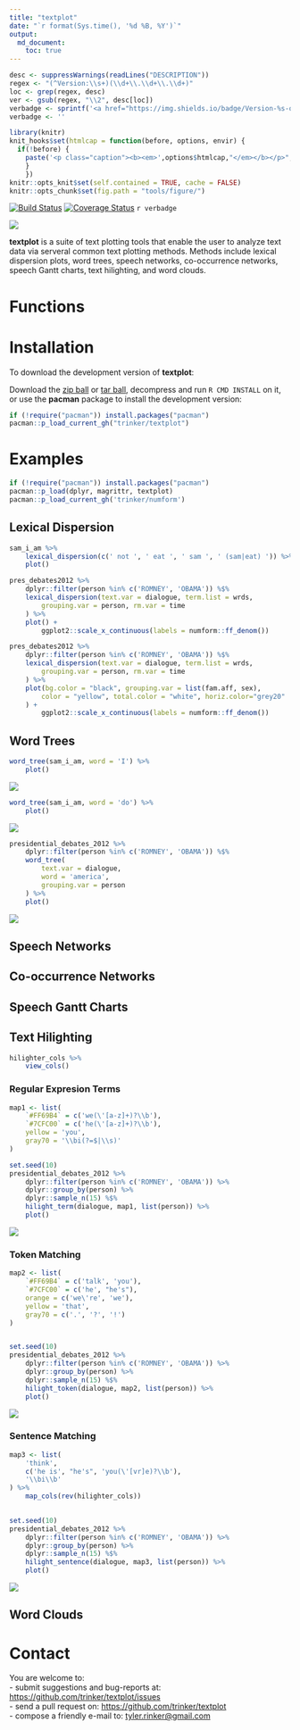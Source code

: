 ```yaml
---
title: "textplot"
date: "`r format(Sys.time(), '%d %B, %Y')`"
output:
  md_document:
    toc: true      
---
```


```r
desc <- suppressWarnings(readLines("DESCRIPTION"))
regex <- "(^Version:\\s+)(\\d+\\.\\d+\\.\\d+)"
loc <- grep(regex, desc)
ver <- gsub(regex, "\\2", desc[loc])
verbadge <- sprintf('<a href="https://img.shields.io/badge/Version-%s-orange.svg"><img src="https://img.shields.io/badge/Version-%s-orange.svg" alt="Version"/></a></p>', ver, ver)
verbadge <- ''
````

```r
library(knitr)
knit_hooks$set(htmlcap = function(before, options, envir) {
  if(!before) {
    paste('<p class="caption"><b><em>',options$htmlcap,"</em></b></p>",sep="")
    }
    })
knitr::opts_knit$set(self.contained = TRUE, cache = FALSE)
knitr::opts_chunk$set(fig.path = "tools/figure/")
```


[![Build Status](https://travis-ci.org/trinker/textplot.svg?branch=master)](https://travis-ci.org/trinker/textplot)
[![Coverage Status](https://coveralls.io/repos/trinker/textplot/badge.svg?branch=master)](https://coveralls.io/r/trinker/textplot?branch=master)
`r verbadge`

![](tools/textplot_logo/r_textplot.png)


**textplot** is a suite of text plotting tools that enable the user to analyze text data via serveral common text plotting methods.  Methods include lexical dispersion plots, word trees, speech networks, co-occurrence networks, speech Gantt charts, text hilighting, and word clouds.

# Functions


# Installation

To download the development version of **textplot**:

Download the [zip ball](https://github.com/trinker/textplot/zipball/master) or [tar ball](https://github.com/trinker/textplot/tarball/master), decompress and run `R CMD INSTALL` on it, or use the **pacman** package to install the development version:

```r
if (!require("pacman")) install.packages("pacman")
pacman::p_load_current_gh("trinker/textplot")
```
# Examples

```r
if (!require("pacman")) install.packages("pacman")
pacman::p_load(dplyr, magrittr, textplot)
pacman::p_load_current_gh('trinker/numform')
```


## Lexical Dispersion


```r
sam_i_am %>%
    lexical_dispersion(c(' not ', ' eat ', ' sam ', ' (sam|eat) ')) %>%
    plot()
```

```r
pres_debates2012 %>%
    dplyr::filter(person %in% c('ROMNEY', 'OBAMA')) %$%
    lexical_dispersion(text.var = dialogue, term.list = wrds, 
        grouping.var = person, rm.var = time
    ) %>%
    plot() +
        ggplot2::scale_x_continuous(labels = numform::ff_denom())
```

```r
pres_debates2012 %>%
    dplyr::filter(person %in% c('ROMNEY', 'OBAMA')) %$%
    lexical_dispersion(text.var = dialogue, term.list = wrds, 
        grouping.var = person, rm.var = time
    ) %>%
    plot(bg.color = "black", grouping.var = list(fam.aff, sex),
        color = "yellow", total.color = "white", horiz.color="grey20"
    ) +
        ggplot2::scale_x_continuous(labels = numform::ff_denom())
```

## Word Trees

```r
word_tree(sam_i_am, word = 'I') %>%
    plot()
```

![](tools/figure/wordtree_1.png)

```r
word_tree(sam_i_am, word = 'do') %>%
    plot()
```

![](tools/figure/wordtree_2.png)

```r
presidential_debates_2012 %>%
    dplyr::filter(person %in% c('ROMNEY', 'OBAMA')) %$%
    word_tree(
        text.var = dialogue, 
        word = 'america', 
        grouping.var = person
    ) %>%
    plot()
```

![](tools/figure/wordtree_3.png)


## Speech Networks

## Co-occurrence Networks

## Speech Gantt Charts

## Text Hilighting

```r
hilighter_cols %>%
    view_cols()
```

### Regular Expresion Terms

```r
map1 <- list(
    `#FF69B4` = c('we(\'[a-z]+)?\\b'),
    `#7CFC00` = c('he(\'[a-z]+)?\\b'),
    yellow = 'you',
    gray70 = '\\bi(?=$|\\s)'
)

set.seed(10)
presidential_debates_2012 %>%
    dplyr::filter(person %in% c('ROMNEY', 'OBAMA')) %>%
    dplyr::group_by(person) %>%
    dplyr::sample_n(15) %$%
    hilight_term(dialogue, map1, list(person)) %>%
    plot()

```

![](tools/figure/hilight_1.png)

### Token Matching

```r
map2 <- list(
    `#FF69B4` = c('talk', 'you'),
    `#7CFC00` = c('he', "he's"),
    orange = c('we\'re', 'we'),
    yellow = 'that',
    gray70 = c('.', '?', '!')
)


set.seed(10)
presidential_debates_2012 %>%
    dplyr::filter(person %in% c('ROMNEY', 'OBAMA')) %>%
    dplyr::group_by(person) %>%
    dplyr::sample_n(15) %$%
    hilight_token(dialogue, map2, list(person)) %>%
    plot()

```

![](tools/figure/hilight_2.png)

### Sentence Matching

```r
map3 <- list(
    'think',
    c('he is', "he's", 'you(\'[vr]e)?\\b'),
    '\\bi\\b'
) %>%
    map_cols(rev(hilighter_cols))
    

set.seed(10)
presidential_debates_2012 %>%
    dplyr::filter(person %in% c('ROMNEY', 'OBAMA')) %>%
    dplyr::group_by(person) %>%
    dplyr::sample_n(15) %$%
    hilight_sentence(dialogue, map3, list(person)) %>%
    plot()

```

![](tools/figure/hilight_3.png)

## Word Clouds

# Contact

You are welcome to:    
- submit suggestions and bug-reports at: <https://github.com/trinker/textplot/issues>    
- send a pull request on: <https://github.com/trinker/textplot>    
- compose a friendly e-mail to: <tyler.rinker@gmail.com>    
